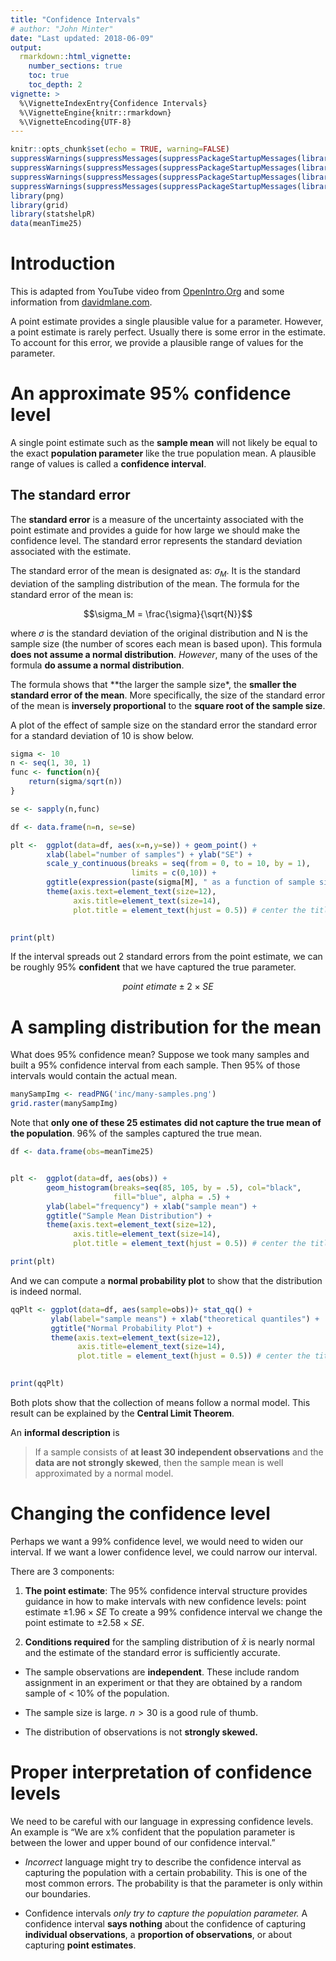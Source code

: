 ```yaml
---
title: "Confidence Intervals"
# author: "John Minter"
date: "Last updated: 2018-06-09"
output:
  rmarkdown::html_vignette:
    number_sections: true
    toc: true
    toc_depth: 2
vignette: >
  %\VignetteIndexEntry{Confidence Intervals}
  %\VignetteEngine{knitr::rmarkdown}
  %\VignetteEncoding{UTF-8}
---
```



```r
knitr::opts_chunk$set(echo = TRUE, warning=FALSE)
suppressWarnings(suppressMessages(suppressPackageStartupMessages(library(ggplot2))))
suppressWarnings(suppressMessages(suppressPackageStartupMessages(library(mosaic))))
suppressWarnings(suppressMessages(suppressPackageStartupMessages(library(plotly))))
suppressWarnings(suppressMessages(suppressPackageStartupMessages(library(openintro))))
library(png)
library(grid)
library(statshelpR)
data(meanTime25)
```
# Introduction

This is adapted from YouTube video from 
[OpenIntro.Org](https://www.youtube.com/watch?v=FUaXoKdCre4) and some
information from [davidmlane.com](http://davidmlane.com/hyperstat/A103735.html).

A point estimate provides a single plausible value for a parameter.
However, a point estimate is rarely perfect. Usually there is some
error in the estimate. To account for this error, we provide a
plausible range of values for the parameter.

# An approximate 95% confidence level

A single point estimate such as the **sample mean** will not likely be
equal to the exact **population parameter** like the true population
mean. A plausible range of values is called a **confidence interval**.

## The standard error

The **standard error** is a measure of the uncertainty associated with
the point estimate and provides a guide for how large we should make the
confidence level. The standard error represents the standard deviation
associated with the estimate.

The standard error of the mean is designated as: $\sigma_M$. It is the
standard deviation of the sampling distribution of the mean. The formula
for the standard error of the mean is:

$$\sigma_M = \frac{\sigma}{\sqrt{N}}$$

where $\sigma$ is the standard deviation of the original distribution
and N is the sample size (the number of scores each mean is based upon).
This formula **does not assume a normal distribution**. *However*, many
of the uses of the formula **do assume a normal distribution**.

The formula shows that **the larger the sample size*, the
**smaller the standard error of the mean**. More specifically,
the size of the standard error of the mean is **inversely proportional**
to the **square root of the sample size**.

A plot of the effect of sample size on the standard error the standard
error for a standard deviation of 10 is show below.

```r
sigma <- 10
n <- seq(1, 30, 1)
func <- function(n){
	return(sigma/sqrt(n))
}

se <- sapply(n,func)

df <- data.frame(n=n, se=se)

plt <-	ggplot(data=df, aes(x=n,y=se)) + geom_point() +
		xlab(label="number of samples") + ylab("SE") +
		scale_y_continuous(breaks = seq(from = 0, to = 10, by = 1),
						   limits = c(0,10)) +
		ggtitle(expression(paste(sigma[M], " as a function of sample size"))) +
		theme(axis.text=element_text(size=12),
			  axis.title=element_text(size=14),
			  plot.title = element_text(hjust = 0.5)) # center the title
		

print(plt)


```

If the interval spreads out 2 standard errors from the point estimate,
we can be roughly 95% **confident** that we have captured the true
parameter.

$$point\ etimate \pm 2 \times SE$$

# A sampling distribution for the mean

What does 95% confidence mean? Suppose we took many samples and built a
95% confidence interval from each sample. Then 95% of those intervals
would contain the actual mean.

```r
manySampImg <- readPNG('inc/many-samples.png')
grid.raster(manySampImg)
```
Note that **only one of these 25 estimates**
**did not capture the true mean of the population**. 96% of the
samples captured the true mean.

```r
df <- data.frame(obs=meanTime25)


plt <-	ggplot(data=df, aes(obs)) + 
		geom_histogram(breaks=seq(85, 105, by = .5), col="black",
					   fill="blue", alpha = .5) +
		ylab(label="frequency") + xlab("sample mean") +
		ggtitle("Sample Mean Distribution") +
		theme(axis.text=element_text(size=12),
			  axis.title=element_text(size=14),
			  plot.title = element_text(hjust = 0.5)) # center the title

print(plt)

```

And we can compute a **normal probability plot** to show that the
distribution is indeed normal.

```r
qqPlt <- ggplot(data=df, aes(sample=obs))+ stat_qq() +
		 ylab(label="sample means") + xlab("theoretical quantiles") +
		 ggtitle("Normal Probability Plot") +
		 theme(axis.text=element_text(size=12),
		 	   axis.title=element_text(size=14),
			   plot.title = element_text(hjust = 0.5)) # center the title
		

print(qqPlt)
```

Both plots show that the collection of means follow a normal model.
This result can be explained by the **Central Limit Theorem**.

An **informal description** is

> If a sample consists of **at least 30 independent observations**
> and the **data are not strongly skewed**, then the sample mean is
> well approximated by a normal model.

# Changing the confidence level

Perhaps we want a 99% confidence level, we would need to widen our
interval. If we want a lower confidence level, we could narrow our
interval.

There are 3 components:

1. **The point estimate**: The 95% confidence interval structure
provides guidance in how to make intervals with new confidence
levels: point estimate $\pm 1.96 \times SE$ To create a 99%
confidence interval we change the point estimate to 
$\pm 2.58 \times SE$. 

2. **Conditions required** for the sampling distribution of $\bar{x}$
is nearly normal and the estimate of the standard error is sufficiently
accurate.

- The sample observations are **independent**. These include random
assignment in an experiment or that they are obtained by a random sample
of < 10% of the population.

- The sample size is large. $n > 30$ is a good rule of thumb.

- The distribution of observations is not **strongly skewed.**




# Proper interpretation of confidence levels

We need to be careful with our language in expressing confidence
levels. An example is "We are x% confident that the population
parameter is between the lower and upper bound of our confidence
interval."

- *Incorrect* language might try to describe the confidence interval
as capturing the population with a certain probability. This is one
of the most common errors. The probability is that the parameter is only
within our boundaries.

- Confidence intervals *only try to capture the population parameter.*
A confidence interval **says nothing** about the confidence of capturing 
**individual observations**, a **proportion of observations**, or about
capturing **point estimates**.







